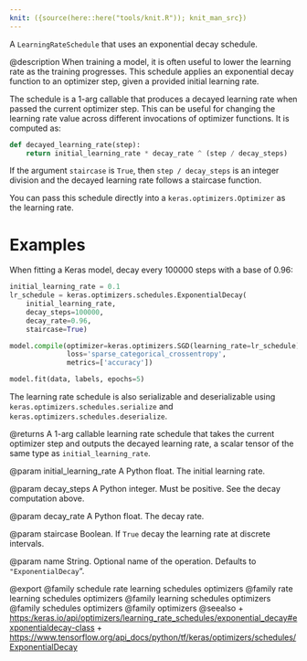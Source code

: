 ```yaml
---
knit: ({source(here::here("tools/knit.R")); knit_man_src})
---
```

A `LearningRateSchedule` that uses an exponential decay schedule.

@description
When training a model, it is often useful to lower the learning rate as
the training progresses. This schedule applies an exponential decay function
to an optimizer step, given a provided initial learning rate.

The schedule is a 1-arg callable that produces a decayed learning
rate when passed the current optimizer step. This can be useful for changing
the learning rate value across different invocations of optimizer functions.
It is computed as:

```python
def decayed_learning_rate(step):
    return initial_learning_rate * decay_rate ^ (step / decay_steps)
```

If the argument `staircase` is `True`, then `step / decay_steps` is
an integer division and the decayed learning rate follows a
staircase function.

You can pass this schedule directly into a `keras.optimizers.Optimizer`
as the learning rate.

# Examples
When fitting a Keras model, decay every 100000 steps with a base
of 0.96:

```python
initial_learning_rate = 0.1
lr_schedule = keras.optimizers.schedules.ExponentialDecay(
    initial_learning_rate,
    decay_steps=100000,
    decay_rate=0.96,
    staircase=True)

model.compile(optimizer=keras.optimizers.SGD(learning_rate=lr_schedule),
              loss='sparse_categorical_crossentropy',
              metrics=['accuracy'])

model.fit(data, labels, epochs=5)
```

The learning rate schedule is also serializable and deserializable using
`keras.optimizers.schedules.serialize` and
`keras.optimizers.schedules.deserialize`.

@returns
A 1-arg callable learning rate schedule that takes the current optimizer
step and outputs the decayed learning rate, a scalar tensor of the
same type as `initial_learning_rate`.

@param initial_learning_rate
A Python float. The initial learning rate.

@param decay_steps
A Python integer. Must be positive. See the decay
computation above.

@param decay_rate
A Python float. The decay rate.

@param staircase
Boolean.  If `True` decay the learning rate at discrete
intervals.

@param name
String.  Optional name of the operation.  Defaults to
`"ExponentialDecay`".

@export
@family schedule rate learning schedules optimizers
@family rate learning schedules optimizers
@family learning schedules optimizers
@family schedules optimizers
@family optimizers
@seealso
+ <https:/keras.io/api/optimizers/learning_rate_schedules/exponential_decay#exponentialdecay-class>
+ <https://www.tensorflow.org/api_docs/python/tf/keras/optimizers/schedules/ExponentialDecay>

